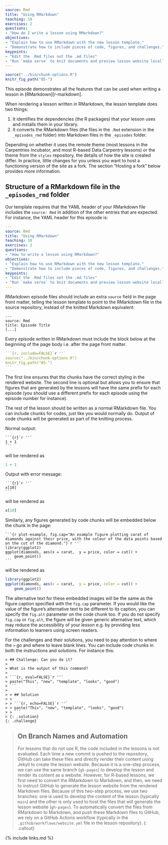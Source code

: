 ```yaml
---
source: Rmd
title: "Using RMarkdown"
teaching: 10
exercises: 2
questions:
- "How do I write a lesson using RMarkdown?"
objectives:
- "Explain how to use RMarkdown with the new lesson template."
- "Demonstrate how to include pieces of code, figures, and challenges."
keypoints:
- "Edit the .Rmd files not the .md files"
- "Run `make serve` to knit documents and preview lesson website locally"
---
```


```r
source("../bin/chunk-options.R")
knitr_fig_path("05-")
```


This episode demonstrates all the features that can be used when writing a
lesson in [RMarkdown][r-markdown].

When rendering a lesson written in RMarkdown, the lesson template does two
things:

1. It identifies the dependencies (the R packages) that your lesson uses and
   installs them in your library.
2. It converts the RMarkdown files (the files in the `.Rmd` extension in the
   `_episodes_rmd` folder) into Markdown files in the `_episodes` folder.

Depending on whether it uses the remote theme (most lessons in the
Carpentries Incubator, and most R-based Data Carpentry lessons) or the theme
from the `styles` repository, the details of how the site is created differ. In
practice, little changes for you unless you want to host a functioning version
of the site as a fork. The section "Hosting a fork" below provides more
information.

## Structure of a RMarkdown file in the `_episodes_rmd` folder

Our template requires that the YAML header of your RMarkdown file includes the
`source: Rmd` in addition of the other entries that are expected. For instance, the YAML header for 
this episode is:

```yaml
---
source: Rmd
title: "Using RMarkdown"
teaching: 10
exercises: 2
questions:
- "How to write a lesson using RMarkdown?"
objectives:
- "Explain how to use RMarkdown with the new lesson template."
- "Demonstrate how to include pieces of code, figures, and challenges."
keypoints:
- "Edit the .Rmd files not the .md files"
- "Run `make serve` to knit documents and preview lesson website locally"
---
```

RMarkdown episode files should include an extra `source` field in the page
front matter, telling the lesson template to point to the RMarkdown file
in the source repository, instead of the knitted Markdown equivalent:

```
---
source: Rmd
title: Episode Title
[...]
```


Every episode written in RMarkdown must include the block below
at the beginning of the page body i.e. after the page front matter.

````r
```{r, include=FALSE}`r ''`
source("../bin/chunk-options.R")
knitr_fig_path("05-")
```
````

The first line ensures that the chunks
have the correct styling in the rendered website. The second line is optional
but allows you to ensure that figures that are generated by the lessons will
have the same prefix for each episode (you should use a different prefix for
each episode using the episode number for instance).

The rest of the lesson should be written as a normal RMarkdown file. You can
include chunks for codes, just like you would normally do.
Output of code chunks will be generated as part of the knitting process.

Normal output:

````
```{r}`r ''`
1 + 1
```
````

will be rendered as

```r
1 + 1
```

Output with error message:

````
```{r}`r ''`
x[10]
```
````

will be rendered as

```r
x[10]
```

Similarly, any figures generated by code chunks will be embedded below the chunk
in the page:

````
```{r plot-example, fig.cap="An example figure plotting carat of diamonds against their price, with the colour of the data points based on the cut of the diamond."}`r ''`
library(ggplot2)
ggplot(diamonds, aes(x = carat,  y = price, color = cut)) +
    geom_point()
```
````

will be rendered as

```r
library(ggplot2)
ggplot(diamonds, aes(x = carat,  y = price, color = cut)) +
    geom_point()
```

The alternative text for these embedded images will be the same as
the figure caption specified with the `fig.cap` parameter.
If you would like the value of the figure's alternative text to be different to
its caption, you can specify the `fig.alt` parameter on the code chunk too.
If you do not specify `fig.cap` or `fig.alt`, the figure will be given generic
alternative text, which may reduce the accessibility of your lesson
e.g. by providing less information to learners using screen readers.



For the challenges and their solutions, you need to pay attention to where the
`>` go and where to leave blank lines. You can include code chunks in both the
instructions and solutions. For instance this:

````
> ## Challenge: Can you do it?
>
> What is the output of this command?
>
> ```{r, eval=FALSE}`r ''`
> paste("This", "new", "template", "looks", "good")
> ```
>
> > ## Solution
> >
> > ```{r, echo=FALSE}`r ''`
> > paste("This", "new", "template", "looks", "good")
> > ```
> {: .solution}
{: .challenge}
````

> ## On Branch Names and Automation
>
> For lessons that do not use R, the code included in the lessons is not
> evaluated. Each time a new commit is pushed to the repository, GitHub can take
> these files and directly render their content using Jekyll to create the lesson
> website. Because it is a one-step process, we can use the same branch
> (`gh-pages`) to develop the lesson and render its content as a website. However,
> for R-based lessons, we first need to convert the RMarkdown to Markdown, and
> then, we need to instruct GitHub to generate the lesson website from the rendered
> Markdown files. Because of this two-step process, we use two branches: one is
> used to develop the content of the lesson (typically `main`) and the other is only
> used to host the files that will generate the lesson website (`gh-pages`). To
> automatically convert the files from RMarkdown to Markdown, and push these
> Markdown files to GitHub, we rely on a GitHub Actions workflow (typically in the
> `.github/workflows/website.yml` file in the lesson repository).
{: .callout}

{% include links.md %}
